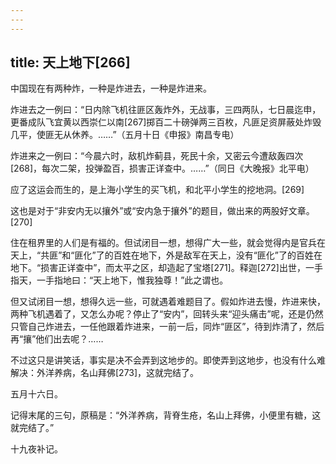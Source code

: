 ```yaml
---
---
---
```

title: 天上地下[266]
---




中国现在有两种炸，一种是炸进去，一种是炸进来。

炸进去之一例曰：“日内除飞机往匪区轰炸外，无战事，三四两队，七日晨迄申，更番成队飞宜黄以西崇仁以南[267]掷百二十磅弹两三百枚，凡匪足资屏蔽处炸毁几平，使匪无从休养。……”（五月十日《申报》南昌专电）

炸进来之一例曰：“今晨六时，敌机炸蓟县，死民十余，又密云今遭敌轰四次[268]，每次二架，投弹盈百，损害正详查中。……”（同日《大晚报》北平电）

应了这运会而生的，是上海小学生的买飞机，和北平小学生的挖地洞。[269]

这也是对于“非安内无以攘外”或“安内急于攘外”的题目，做出来的两股好文章。[270]

住在租界里的人们是有福的。但试闭目一想，想得广大一些，就会觉得内是官兵在天上，“共匪”和“匪化”了的百姓在地下，外是敌军在天上，没有“匪化”了的百姓在地下。“损害正详查中”，而太平之区，却造起了宝塔[271]。释迦[272]出世，一手指天，一手指地曰：“天上地下，惟我独尊！”此之谓也。

但又试闭目一想，想得久远一些，可就遇着难题目了。假如炸进去慢，炸进来快，两种飞机遇着了，又怎么办呢？停止了“安内”，回转头来“迎头痛击”呢，还是仍然只管自己炸进去，一任他跟着炸进来，一前一后，同炸“匪区”，待到炸清了，然后再“攘”他们出去呢？……

不过这只是讲笑话，事实是决不会弄到这地步的。即使弄到这地步，也没有什么难解决：外洋养病，名山拜佛[273]，这就完结了。

五月十六日。

记得末尾的三句，原稿是：“外洋养病，背脊生疮，名山上拜佛，小便里有糖，这就完结了。”

十九夜补记。